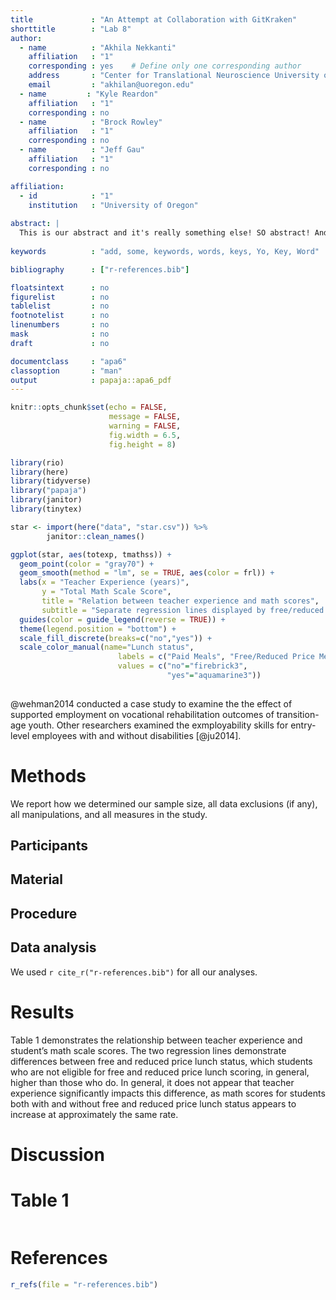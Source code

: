 ```yaml
---
title             : "An Attempt at Collaboration with GitKraken"
shorttitle        : "Lab 8"
author:
  - name          : "Akhila Nekkanti"
    affiliation   : "1"
    corresponding : yes    # Define only one corresponding author
    address       : "Center for Translational Neuroscience University of Oregon 1585 E 13th Ave. Eugene, OR 97403"
    email         : "akhilan@uoregon.edu"
  - name         : "Kyle Reardon"
    affiliation   : "1"
    corresponding : no
  - name          : "Brock Rowley"
    affiliation   : "1"
    corresponding : no
  - name          : "Jeff Gau"
    affiliation   : "1"
    corresponding : no

affiliation:
  - id            : "1"
    institution   : "University of Oregon"
    
abstract: |
  This is our abstract and it's really something else! SO abstract! And so concise! 
  
keywords          : "add, some, keywords, words, keys, Yo, Key, Word"

bibliography      : ["r-references.bib"]

floatsintext      : no
figurelist        : no
tablelist         : no
footnotelist      : no
linenumbers       : no
mask              : no
draft             : no

documentclass     : "apa6"
classoption       : "man"
output            : papaja::apa6_pdf
---
```


```r
knitr::opts_chunk$set(echo = FALSE, 
                      message = FALSE, 
                      warning = FALSE, 
                      fig.width = 6.5, 
                      fig.height = 8)

library(rio)
library(here)
library(tidyverse)
library("papaja")
library(janitor)
library(tinytex)
```


```r
star <- import(here("data", "star.csv")) %>%  
        janitor::clean_names()

ggplot(star, aes(totexp, tmathss)) +
  geom_point(color = "gray70") +
  geom_smooth(method = "lm", se = TRUE, aes(color = frl)) +
  labs(x = "Teacher Experience (years)", 
       y = "Total Math Scale Score",
       title = "Relation between teacher experience and math scores",
       subtitle = "Separate regression lines displayed by free/reduced price lunch status") +
  guides(color = guide_legend(reverse = TRUE)) +
  theme(legend.position = "bottom") +
  scale_fill_discrete(breaks=c("no","yes")) +
  scale_color_manual(name="Lunch status", 
                        labels = c("Paid Meals", "Free/Reduced Price Meals"),
                        values = c("no"="firebrick3", 
                                   "yes"="aquamarine3"))
 
```

@wehman2014 conducted a case study to examine the the effect of supported employment on vocational rehabilitation outcomes of transition-age youth. Other researchers examined the exmployability skills for entry-level employees with and without disabilities [@ju2014].

# Methods
We report how we determined our sample size, all data exclusions (if any), all manipulations, and all measures in the study. <!-- 21-word solution (Simmons, Nelson & Simonsohn, 2012; retrieved from http://ssrn.com/abstract=2160588) -->

## Participants

## Material

## Procedure

## Data analysis
We used `r cite_r("r-references.bib")` for all our analyses.


# Results
Table 1 demonstrates the relationship between teacher experience and student's math scale scores. The two regression lines demonstrate differences between free and reduced price lunch status, which students who are not eligible for free and reduced price lunch scoring, in general, higher than those who do. In general, it does not appear that teacher experience significantly impacts this difference, as math scores for students both with and without free and reduced price lunch status appears to increase at approximately the same rate.

# Discussion


\newpage
# Table 1
```r

```

\newpage
# References
```r
r_refs(file = "r-references.bib")
```

\begingroup
\setlength{\parindent}{-0.5in}
\setlength{\leftskip}{0.5in}

<div id = "refs"></div>
\endgroup
